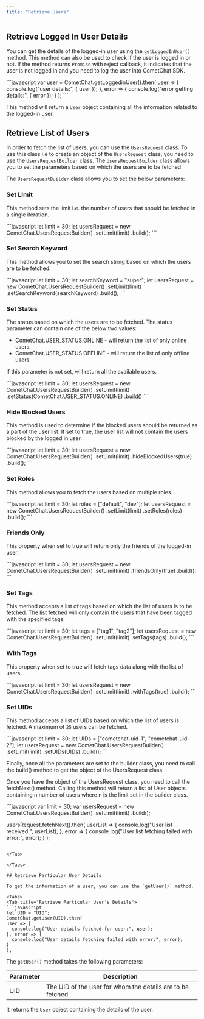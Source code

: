 ```yaml
---
title: "Retrieve Users"
---
```




## Retrieve Logged In User Details

You can get the details of the logged-in user using the `getLoggedInUser()` method. This method can also be used to check if the user is logged in or not. If the method returns `Promise` with reject callback, it indicates that the user is not logged in and you need to log the user into CometChat SDK.

<Tabs>
<Tab title="Get Logged In User Details">
```javascript
var user = CometChat.getLoggedinUser().then(
user => {
  console.log("user details:", { user });
}, error => {
  console.log("error getting details:", { error });
}
);
```

</Tab>

</Tabs>

This method will return a `User` object containing all the information related to the logged-in user.

## Retrieve List of Users

In order to fetch the list of users, you can use the `UsersRequest` class. To use this class i.e to create an object of the `UsersRequest` class, you need to use the `UsersRequestBuilder` class. The `UsersRequestBuilder` class allows you to set the parameters based on which the users are to be fetched.

The `UsersRequestBuilder` class allows you to set the below parameters:

### Set Limit

This method sets the limit i.e. the number of users that should be fetched in a single iteration.

<Tabs>
<Tab title="Set Limit">
```javascript
let limit = 30;
let usersRequest = new CometChat.UsersRequestBuilder()
                  .setLimit(limit)
                  .build();
```

</Tab>

</Tabs>

### Set Search Keyword

This method allows you to set the search string based on which the users are to be fetched.

<Tabs>
<Tab title="Set Search Keyword">
```javascript
let limit = 30;
let searchKeyword = "super";
let usersRequest = new CometChat.UsersRequestBuilder()
                  .setLimit(limit)
                  .setSearchKeyword(searchKeyword)
                  .build();
```

</Tab>

</Tabs>

### Set Status

The status based on which the users are to be fetched. The status parameter can contain one of the below two values:

* CometChat.USER\_STATUS.ONLINE - will return the list of only online users.
* CometChat.USER\_STATUS.OFFLINE - will return the list of only offline users.

If this parameter is not set, will return all the available users.

<Tabs>
<Tab title="Set Status">
```javascript
let limit = 30;
let usersRequest = new CometChat.UsersRequestBuilder()
                  .setLimit(limit)
                  .setStatus(CometChat.USER_STATUS.ONLINE)
                  .build()
```

</Tab>

</Tabs>

### Hide Blocked Users

This method is used to determine if the blocked users should be returned as a part of the user list. If set to true, the user list will not contain the users blocked by the logged in user.

<Tabs>
<Tab title="Hide Blocked Users">
```javascript
let limit = 30;
let usersRequest = new CometChat.UsersRequestBuilder()
                  .setLimit(limit)
                  .hideBlockedUsers(true)
                  .build();
```

</Tab>

</Tabs>

### Set Roles

This method allows you to fetch the users based on multiple roles.

<Tabs>
<Tab title="Set Roles">
```javascript
let limit = 30;
let roles = ["default", "dev"];
let usersRequest = new CometChat.UsersRequestBuilder()
                  .setLimit(limit)
                  .setRoles(roles)
                  .build();
```

</Tab>

</Tabs>

### Friends Only

This property when set to true will return only the friends of the logged-in user.

<Tabs>
<Tab title="Friends Only">
```javascript
let limit = 30;
let usersRequest = new CometChat.UsersRequestBuilder()
                  .setLimit(limit)
                  .friendsOnly(true)
                  .build();
```

</Tab>

</Tabs>

### Set Tags

This method accepts a list of tags based on which the list of users is to be fetched. The list fetched will only contain the users that have been tagged with the specified tags.

<Tabs>
<Tab title="Set Tags">
```javascript
let limit = 30;
let tags = ["tag1", "tag2"];
let usersRequest = new CometChat.UsersRequestBuilder()
                  .setLimit(limit)
                  .setTags(tags)
                  .build();
```

</Tab>

</Tabs>

### With Tags

This property when set to true will fetch tags data along with the list of users.

<Tabs>
<Tab title="With Tags">
```javascript
let limit = 30;
let usersRequest = new CometChat.UsersRequestBuilder()
                  .setLimit(limit)
                  .withTags(true)
                  .build();
```

</Tab>

</Tabs>

### Set UIDs

This method accepts a list of UIDs based on which the list of users is fetched. A maximum of `25` users can be fetched.

<Tabs>
<Tab title="Set UIDs">
```javascript
let limit = 30;
let UIDs = ["cometchat-uid-1", "cometchat-uid-2"];
let usersRequest = new CometChat.UsersRequestBuilder()
                  .setLimit(limit)
                  .setUIDs(UIDs)
                  .build();
```

</Tab>

</Tabs>

Finally, once all the parameters are set to the builder class, you need to call the build() method to get the object of the UsersRequest class.

Once you have the object of the UsersRequest class, you need to call the fetchNext() method. Calling this method will return a list of User objects containing n number of users where n is the limit set in the builder class.

<Tabs>
<Tab title="Users Request">
```javascript
var limit = 30;
var usersRequest = new CometChat.UsersRequestBuilder()
  										.setLimit(limit)
  										.build();

usersRequest.fetchNext().then(
userList => {
  console.log("User list received:", userList);
}, error => {
  console.log("User list fetching failed with error:", error);
}
);
```

</Tab>

</Tabs>

## Retrieve Particular User Details

To get the information of a user, you can use the `getUser()` method.

<Tabs>
<Tab title="Retrieve Particular User's Details">
```javascript
let UID = "UID";
CometChat.getUser(UID).then(
user => {
  console.log("User details fetched for user:", user);
}, error => {
  console.log("User details fetching failed with error:", error);
}
);
```

</Tab>

</Tabs>

The `getUser()` method takes the following parameters:

| Parameter | Description                                                |
| --------- | ---------------------------------------------------------- |
| UID       | The UID of the user for whom the details are to be fetched |

It returns the `User` object containing the details of the user.
